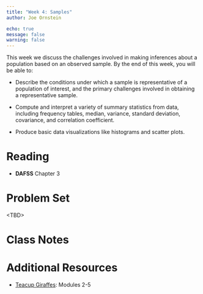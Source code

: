 ```yaml
---
title: "Week 4: Samples"
author: Joe Ornstein

echo: true
message: false
warning: false
---
```


This week we discuss the challenges involved in making inferences about a population based on an observed sample. By the end of this week, you will be able to:

-   Describe the conditions under which a sample is representative of a population of interest, and the primary challenges involved in obtaining a representative sample.

-   Compute and interpret a variety of summary statistics from data, including frequency tables, median, variance, standard deviation, covariance, and correlation coefficient.

-   Produce basic data visualizations like histograms and scatter plots.

# Reading

-   **DAFSS** Chapter 3

# Problem Set

\<TBD\>

# Class Notes

# Additional Resources

-   [Teacup Giraffes](https://tinystats.github.io/teacups-giraffes-and-statistics/02_bellCurve.html): Modules 2-5
